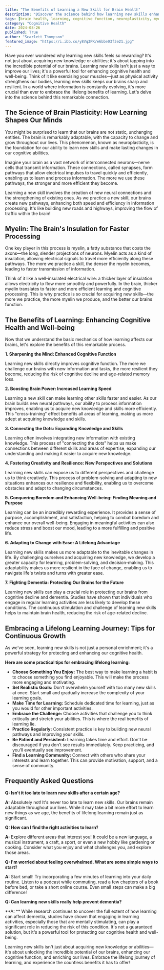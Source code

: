 ```yaml
---
title: "The Benefits of Learning a New Skill for Brain Health"
description: "Discover the science behind how learning new skills enhances brain function, improves cognitive health, and provides numerous benefits for well-being. Explore the concept of neuroplasticity and the role of myelin in learning, along with practical tips to embrace lifelong learning."
tags: [brain health, learning, cognitive function, neuroplasticity, myelin, skills, lifelong learning, memory, dementia, cognitive decline, well-being, mental health, brain plasticity, education, personal growth, development, motivation, focus, concentration, problem-solving, creativity, adaptability, resilience, challenge]
category: "Cognitive Health"
date: 2024-08-26
published: True
author: "Scarlett Thompson"
featured_image: "https://i.ibb.co/y8Vq3PK/e6bbe03f3e21.jpg"
---
```



Have you ever wondered why learning new skills feels so rewarding?  It's not just about acquiring new knowledge or abilities; it's about tapping into the incredible potential of our brains. Learning new skills isn't just a way to improve our lives; it's a powerful tool for enhancing cognitive health and well-being.  Think of it like exercising your muscles—just as physical activity strengthens our bodies, learning new skills keeps our brains sharp and resilient.  In a world where information is constantly evolving, it's more crucial than ever to embrace the lifelong benefits of learning.  Let's delve into the science behind this remarkable connection.

## The Science of Brain Plasticity:  How Learning Shapes Our Minds

You might be surprised to learn that our brains are not static, unchanging entities.  The brain is remarkably adaptable, with the capacity to change and grow throughout our lives. This phenomenon, known as neuroplasticity, is the foundation for our ability to learn new skills and make lasting changes in our cognitive abilities.  

Imagine your brain as a vast network of interconnected neurons—nerve cells that transmit information.  These connections, called synapses, form pathways that allow electrical impulses to travel quickly and efficiently, enabling us to learn and process information.  The more we use these pathways, the stronger and more efficient they become.  

Learning a new skill involves the creation of new neural connections and the strengthening of existing ones.  As we practice a new skill, our brains create new pathways,  enhancing both speed and efficiency in information processing.  It's like building new roads and highways, improving the flow of traffic within the brain!

## Myelin: The Brain's Insulation for Faster Processing

One key player in this process is myelin, a fatty substance that coats the axons—the long, slender projections of neurons.  Myelin acts as a kind of insulation, allowing electrical signals to travel more efficiently along these pathways.  The more we practice a skill, the denser the myelin becomes, leading to faster transmission of information.  

Think of it like a well-insulated electrical wire: a thicker layer of insulation allows electricity to flow more smoothly and powerfully.  In the brain, thicker myelin translates to faster and more efficient learning and cognitive processing.  This is why practice is so crucial for acquiring new skills—the more we practice, the more myelin we produce, and the better our brains function.

## The Benefits of Learning: Enhancing Cognitive Health and Well-being

Now that we understand the basic mechanics of how learning affects our brains, let's explore the benefits of this remarkable process.

**1. Sharpening the Mind: Enhanced Cognitive Function**

Learning new skills directly improves cognitive function.  The more we challenge our brains with new information and tasks, the more resilient they become, reducing the risk of cognitive decline and age-related memory loss. 

**2. Boosting Brain Power: Increased Learning Speed**

Learning a new skill can make learning other skills faster and easier.  As our brain builds new neural pathways, our ability to process information improves, enabling us to acquire new knowledge and skills more efficiently.  This "cross-training" effect benefits all areas of learning, making us more adept at acquiring knowledge and skills.

**3. Connecting the Dots: Expanding Knowledge and Skills**

Learning often involves integrating new information with existing knowledge.  This process of "connecting the dots" helps us make connections between different skills and areas of expertise, expanding our understanding and making it easier to acquire new knowledge.  

**4.  Fostering Creativity and Resilience: New Perspectives and Solutions**

Learning new skills can expose us to different perspectives and challenge us to think creatively. This process of problem-solving and adapting to new situations enhances our resilience and flexibility, enabling us to overcome obstacles and adapt to changing circumstances.

**5. Conquering Boredom and Enhancing Well-being: Finding Meaning and Purpose**

Learning can be an incredibly rewarding experience.  It provides a sense of purpose, accomplishment, and satisfaction, helping to combat boredom and enhance our overall well-being.  Engaging in meaningful activities can also reduce stress and boost our mood, leading to a more fulfilling and positive life.

**6.  Adapting to Change with Ease:  A Lifelong Advantage**

Learning new skills makes us more adaptable to the inevitable changes in life.  By challenging ourselves and acquiring new knowledge, we develop a greater capacity for learning, problem-solving, and decision-making.  This adaptability makes us more resilient in the face of change, enabling us to navigate life's twists and turns with greater ease.

**7.  Fighting Dementia:  Protecting Our Brains for the Future**

Learning new skills can play a crucial role in protecting our brains from cognitive decline and dementia.  Studies have shown that individuals who engage in regular learning activities are less likely to develop these conditions.  The continuous stimulation and challenge of learning new skills helps to maintain brain health, reducing the risk of age-related decline.

##  Embracing a Lifelong Learning Journey:  Tips for Continuous Growth

As we've seen, learning new skills is not just a personal enrichment; it's a powerful strategy for protecting and enhancing our cognitive health.  

**Here are some practical tips for embracing lifelong learning:**

* **Choose Something You Enjoy:**  The best way to make learning a habit is to choose something you find enjoyable.  This will make the process more engaging and motivating.
* **Set Realistic Goals:**  Don't overwhelm yourself with too many new skills at once. Start small and gradually increase the complexity of your learning goals.
* **Make Time for Learning:** Schedule dedicated time for learning, just as you would for other important activities. 
* **Embrace the Challenge:**  Choose activities that challenge you to think critically and stretch your abilities.  This is where the real benefits of learning lie.
* **Practice Regularly:**  Consistent practice is key to building new neural pathways and improving your skills.  
* **Be Patient and Persistent:** Learning takes time and effort.  Don't be discouraged if you don't see results immediately.  Keep practicing, and you'll eventually see improvement.
* **Find a Learning Community:**  Connect with others who share your interests and learn together. This can provide motivation, support, and a sense of community. 

## Frequently Asked Questions

**Q: Isn't it too late to learn new skills after a certain age?**

**A:** Absolutely not! It's never too late to learn new skills.  Our brains remain adaptable throughout our lives.  While it may take a bit more effort to learn new things as we age, the benefits of lifelong learning remain just as significant.

**Q: How can I find the right activities to learn?**

**A:** Explore different areas that interest you!  It could be a new language, a musical instrument, a craft, a sport, or even a new hobby like gardening or cooking.  Consider what you enjoy and what challenges you, and explore those areas.

**Q: I'm worried about feeling overwhelmed. What are some simple ways to start?**

**A:** Start small!  Try incorporating a few minutes of learning into your daily routine.  Listen to a podcast while commuting, read a few chapters of a book before bed, or take a short online course.   Even small steps can make a big difference!

**Q: Can learning new skills really help prevent dementia?**

**A: ** While research continues to uncover the full extent of how learning can affect dementia, studies have shown that engaging in learning activities, especially those that are mentally stimulating, can play a significant role in reducing the risk of this condition.  It's not a guaranteed solution, but it's a powerful tool for protecting our cognitive health and well-being.

Learning new skills isn't just about acquiring new knowledge or abilities—it's about unlocking the incredible potential of our brains, enhancing our cognitive function, and enriching our lives.  Embrace the lifelong journey of learning, and experience the countless benefits it has to offer!